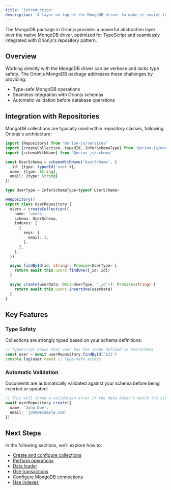 ```yaml
---
title: 'Introduction'
description: 'A layer on top of the MongoDB driver to make it easier to use it with Orionjs'
---
```


The MongoDB package in Orionjs provides a powerful abstraction layer over the native MongoDB driver, optimized for TypeScript and seamlessly integrated with Orionjs's repository pattern.

## Overview

Working directly with the MongoDB driver can be verbose and lacks type safety. The Orionjs MongoDB package addresses these challenges by providing:

- Type-safe MongoDB operations
- Seamless integration with Orionjs schemas
- Automatic validation before database operations

## Integration with Repositories

MongoDB collections are typically used within repository classes, following Orionjs's architecture:

```typescript
import {Repository} from '@orion-js/services'
import {createCollection, typedId, InferSchemaType} from '@orion-js/mongodb'
import {schemaWithName} from '@orion-js/schema'

const UserSchema = schemaWithName('UserSchema', {
  _id: {type: typedId('user')},
  name: {type: String},
  email: {type: String}
})

type UserType = InferSchemaType<typeof UserSchema>

@Repository()
export class UserRepository {
  users = createCollection({
    name: 'users',
    schema: UserSchema,
    indexes: [
      {
        keys: {
          email: 1,
        },
      },
    ],
  })

  async findById(id: string): Promise<UserType> {
    return await this.users.findOne({_id: id})
  }

  async create(userData: Omit<UserType, '_id'>): Promise<string> {
    return await this.users.insertOne(userData)
  }
}
```

## Key Features

### Type Safety

Collections are strongly typed based on your schema definitions:

```typescript
// TypeScript knows that user has the shape defined in UserSchema
const user = await userRepository.findById('123')
console.log(user.name) // Type-safe access
```

### Automatic Validation

Documents are automatically validated against your schema before being inserted or updated:

```typescript
// This will throw a validation error if the data doesn't match the schema
await userRepository.create({
  name: 'John Doe',
  email: 'john@example.com'
})
```

## Next Steps

In the following sections, we'll explore how to:

- [Create and configure collections](./collections)
- [Perform operations](./operations)
- [Data loader](./dataloader)
- [Use transactions](./transactions)
- [Configure MongoDB connections](./connections)
- [Use indexes](./indexes)

